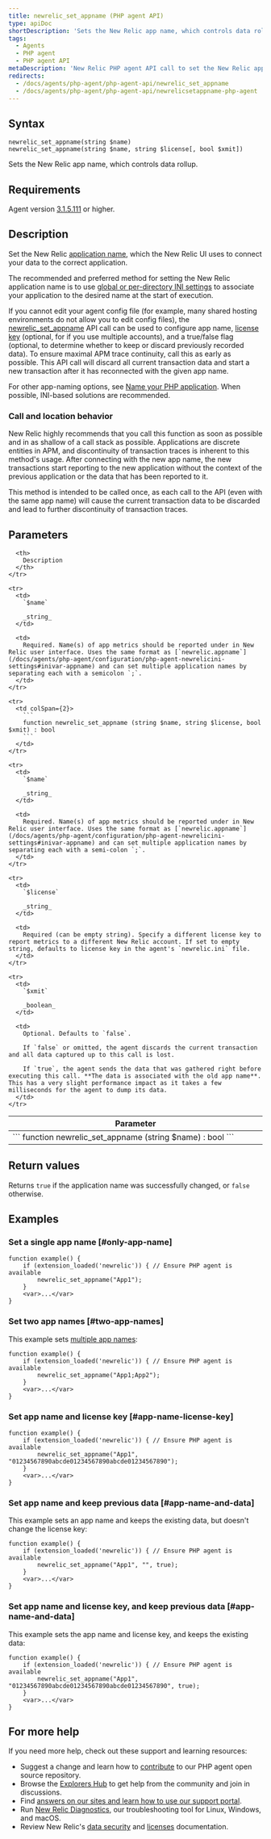 ```yaml
---
title: newrelic_set_appname (PHP agent API)
type: apiDoc
shortDescription: 'Sets the New Relic app name, which controls data rollup.'
tags:
  - Agents
  - PHP agent
  - PHP agent API
metaDescription: 'New Relic PHP agent API call to set the New Relic app name, if you can''t edit your config file.'
redirects:
  - /docs/agents/php-agent/php-agent-api/newrelic_set_appname
  - /docs/agents/php-agent/php-agent-api/newrelicsetappname-php-agent
---
```


## Syntax

```
newrelic_set_appname(string $name)
newrelic_set_appname(string $name, string $license[, bool $xmit])
```

Sets the New Relic app name, which controls data rollup.

## Requirements

Agent version [3.1.5.111](/docs/release-notes/agent-release-notes/php-release-notes/php-agent-315111) or higher.

## Description

Set the New Relic [application name](/docs/agents/manage-apm-agents/app-naming/name-your-application), which the New Relic UI uses to connect your data to the correct application.

The recommended and preferred method for setting the New Relic application name is to use [global or per-directory INI settings](https://docs.newrelic.com/docs/agents/php-agent/configuration/php-agent-configuration#inivar-appname) to associate your application to the desired name at the start of execution.

If you cannot edit your agent config file (for example, many shared hosting environments do not allow you to edit config files), the [newrelic_set_appname](https://docs.newrelic.com/docs/agents/php-agent/php-agent-api/newrelic_set_appname) API call can be used to configure app name, [license key](/docs/accounts-partnerships/accounts/account-setup/license-key) (optional, for if you use multiple accounts), and a true/false flag (optional, to determine whether to keep or discard previously recorded data). To ensure maximal APM trace continuity, call this as early as possible. This API call will discard all current transaction data and start a new transaction after it has reconnected with the given app name.

For other app-naming options, see [Name your PHP application](/docs/agents/php-agent/configuration/name-your-php-application). When possible, INI-based solutions are recommended.

### Call and location behavior

New Relic highly recommends that you call this function as soon as possible and in as shallow of a call stack as possible. Applications are discrete entities in APM, and discontinuity of transaction traces is inherent to this method's usage. After connecting with the new app name, the new transactions start reporting to the new application without the context of the previous application or the data that has been reported to it.

This method is intended to be called once, as each call to the API (even with the same app name) will cause the current transaction data to be discarded and lead to further discontinuity of transaction traces.

## Parameters

<table>
  <thead>
    <tr>
      <th width="25%">
        Parameter
      </th>

      <th>
        Description
      </th>
    </tr>
  </thead>

  <tbody>
    <tr>
      <td colSpan={2}>
        ```
        function newrelic_set_appname (string $name) : bool
        ```
      </td>
    </tr>

    <tr>
      <td>
        `$name`

        _string_
      </td>

      <td>
        Required. Name(s) of app metrics should be reported under in New Relic user interface. Uses the same format as [`newrelic.appname`](/docs/agents/php-agent/configuration/php-agent-newrelicini-settings#inivar-appname) and can set multiple application names by separating each with a semicolon `;`.
      </td>
    </tr>

    <tr>
      <td colSpan={2}>
        ```
        function newrelic_set_appname (string $name, string $license, bool $xmit) : bool
        ```
      </td>
    </tr>

    <tr>
      <td>
        `$name`

        _string_
      </td>

      <td>
        Required. Name(s) of app metrics should be reported under in New Relic user interface. Uses the same format as [`newrelic.appname`](/docs/agents/php-agent/configuration/php-agent-newrelicini-settings#inivar-appname) and can set multiple application names by separating each with a semi-colon `;`.
      </td>
    </tr>

    <tr>
      <td>
        `$license`

        _string_
      </td>

      <td>
        Required (can be empty string). Specify a different license key to report metrics to a different New Relic account. If set to empty string, defaults to license key in the agent's `newrelic.ini` file.
      </td>
    </tr>

    <tr>
      <td>
        `$xmit`

        _boolean_
      </td>

      <td>
        Optional. Defaults to `false`.

        If `false` or omitted, the agent discards the current transaction and all data captured up to this call is lost.

        If `true`, the agent sends the data that was gathered right before executing this call. **The data is associated with the old app name**. This has a very slight performance impact as it takes a few milliseconds for the agent to dump its data.
      </td>
    </tr>
  </tbody>
</table>

## Return values

Returns `true` if the application name was successfully changed, or `false` otherwise.

## Examples

### Set a single app name [#only-app-name]

```
function example() {
    if (extension_loaded('newrelic')) { // Ensure PHP agent is available
        newrelic_set_appname("App1");
    }
    <var>...</var>
}
```

### Set two app names [#two-app-names]

This example sets [multiple app names](/docs/agents/manage-apm-agents/app-naming/use-multiple-names-app):

```
function example() {
    if (extension_loaded('newrelic')) { // Ensure PHP agent is available
        newrelic_set_appname("App1;App2");
    }
    <var>...</var>
}
```

### Set app name and license key [#app-name-license-key]

```
function example() {
    if (extension_loaded('newrelic')) { // Ensure PHP agent is available
        newrelic_set_appname("App1", "01234567890abcde01234567890abcde01234567890");
    }
    <var>...</var>
}
```

### Set app name and keep previous data [#app-name-and-data]

This example sets an app name and keeps the existing data, but doesn't change the license key:

```
function example() {
    if (extension_loaded('newrelic')) { // Ensure PHP agent is available
        newrelic_set_appname("App1", "", true);
    }
    <var>...</var>
}
```

### Set app name and license key, and keep previous data [#app-name-and-data]

This example sets the app name and license key, and keeps the existing data:

```
function example() {
    if (extension_loaded('newrelic')) { // Ensure PHP agent is available
        newrelic_set_appname("App1", "01234567890abcde01234567890abcde01234567890", true);
    }
    <var>...</var>
}
```

## For more help

If you need more help, check out these support and learning resources:

* Suggest a change and learn how to [contribute](https://github.com/newrelic/newrelic-php-agent/issues) to our PHP agent open source repository.
* Browse the [Explorers Hub](https://discuss.newrelic.com/) to get help from the community and join in discussions.
* Find [answers on our sites and learn how to use our support portal](https://docs.newrelic.com/docs/using-new-relic/welcome-new-relic/get-started/find-help-use-support-portal/).
* Run [New Relic Diagnostics](https://docs.newrelic.com/docs/using-new-relic/cross-product-functions/troubleshooting/new-relic-diagnostics/), our troubleshooting tool for Linux, Windows, and macOS.
* Review New Relic's [data security](https://docs.newrelic.com/docs/security/) and [licenses](https://docs.newrelic.com/docs/licenses/) documentation.
